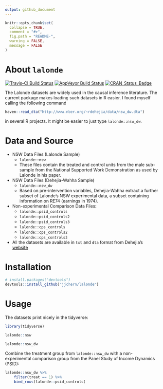 ```yaml
---
output: github_document
---
```


<!-- README.md is generated from README.Rmd. Please edit that file -->

```r
knitr::opts_chunk$set(
  collapse = TRUE,
  comment = "#>",
  fig.path = "README-",
  warning = FALSE,
  message = FALSE
)
``` 

# About `lalonde` 

[![Travis-CI Build Status](https://travis-ci.org/jjchern/lalonde.svg?branch=master)](https://travis-ci.org/jjchern/lalonde)
[![AppVeyor Build Status](https://ci.appveyor.com/api/projects/status/github/jjchern/lalonde?branch=master&svg=true)](https://ci.appveyor.com/project/jjchern/lalonde)
[![CRAN_Status_Badge](http://www.r-pkg.org/badges/version/lalonde)](https://cran.r-project.org/package=lalonde)

The Lalonde datasets are widely used in the causal inference literature. The current package makes loading such datasets in R easier. I found myself calling the following command 

```R
haven::read_dta("http://www.nber.org/~rdehejia/data/nsw_dw.dta")
```

in several R projects. It might be easier to just type `lalonde::nsw_dw`.

# Data and Source

- NSW Data Files (Lalonde Sample)
    - `lalonde::nsw`
    - These files contain the treated and control units from the male sub-sample from the National Supported Work Demonstration as used by Lalonde in his paper.
    
- NSW Data Files (Dehejia-Wahha Sample)
    - `lalonde::nsw_dw`
    - Based on pre-intervention variables, Dehejia-Wahha extract a further subset of Lalonde's NSW experimental data, a subset containing information on RE74 (earnings in 1974).
    
- Non-experimental Comparison Data Files:
    - `lalonde::psid_controls`
    - `lalonde::psid_controls2`
    - `lalonde::psid_controls3`   
    - `lalonde::cps_controls`
    - `lalonde::cps_controls2`
    - `lalonde::cps_controls3`    

- All the datasets are available in `txt` and `dta` format from Dehejia's [website](http://users.nber.org/~rdehejia/nswdata2.html)

# Installation

```R
# install.packages("devtools")
devtools::install_github("jjchern/lalonde")
```

# Usage

The datasets print nicely in the tidyverse:

```r
library(tidyverse)

lalonde::nsw

lalonde::nsw_dw
```

Combine the treatment group from `lalonde::nsw_dw` with a non-experimental comparison group from the Panel Study of Income Dynamics (PSID):

```r
lalonde::nsw_dw %>% 
    filter(treat == 1) %>% 
    bind_rows(lalonde::psid_controls)
```

